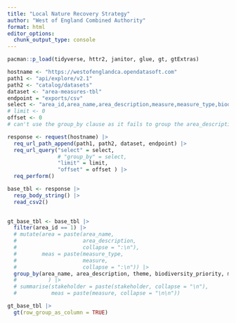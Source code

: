 ```yaml
---
title: "Local Nature Recovery Strategy"
author: "West of England Combined Authority"
format: html
editor_options: 
  chunk_output_type: console
---
```


```r
pacman::p_load(tidyverse, httr2, janitor, glue, gt, gtExtras)

```


```r

hostname <- "https://westofenglandca.opendatasoft.com"
path1 <- "api/explore/v2.1"
path2 <- "catalog/datasets"
dataset <- "area-measures-tbl"
endpoint = "exports/csv"
select <- "area_id,area_name,area_description,measure,measure_type,biodiversity_priority,theme,stakeholder,core_supplementary"
# limit <- 0
offset <- 0
# can't use the group_by clause as it fails to group the area_description so use exports endpoint with csv

```

```r

response <- request(hostname) |> 
  req_url_path_append(path1, path2, dataset, endpoint) |>
  req_url_query("select" = select,
                # "group_by" = select,
                "limit" = limit,
                "offset" = offset ) |>
  req_perform()

base_tbl <- response |> 
  resp_body_string() |>
  read_csv2()
  
```

```r
gt_base_tbl <- base_tbl |>
  filter(area_id == 1) |> 
  # mutate(area = paste(area_name,
  #                     area_description,
  #                     collapse = ":\n"),
  #        meas = paste(measure_type,
  #                     measure, 
  #                     collapse = ":\n")) |> 
  group_by(area_name, area_description, theme, biodiversity_priority, measure)
  #          ) |>
  # summarise(stakeholder = paste(stakeholder, collapse = "\n"),
  #           meas = paste(measure, collapse = "\n\n"))

```

```r
gt_base_tbl |> 
  gt(row_group_as_column = TRUE)
  
```

